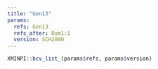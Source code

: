 ```yaml
---
title: "Gen13"
params:
  refs: Gen13
  refs_after: Rom1:1
  version: SCH2000
---
```


```r
XMINPI::bcv_list_(params$refs, params$version)
```
